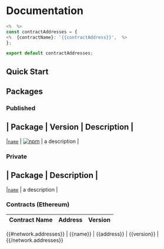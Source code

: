 
# Documentation

<Features />

```ts
<%  %>
const contractAddresses = {
<%	{contractName}: '{{contractAddress}}',  %>
};

export default contractAddresses;
```

## Quick Start
  
## Packages

### Published
|   Package   |   Version   |   Description   |
-----------------------------------------------
|[`name`](/packages/path) | [![npm](https://img.shields.io/npm/v/name.svg)](https://www.npmjs.com/package/name) | a description |


### Private
|   Package   |   Description   |
---------------------------------
|[`name`](/packages/path) | a description |

### Contracts (Ethereum)
| Contract Name | Address | Version |
| ------------- | ------- | ------- |
{{#network.addresses}}
| {{name}} | {{address}} | {{version}} |
{{/network.addresses}} 
